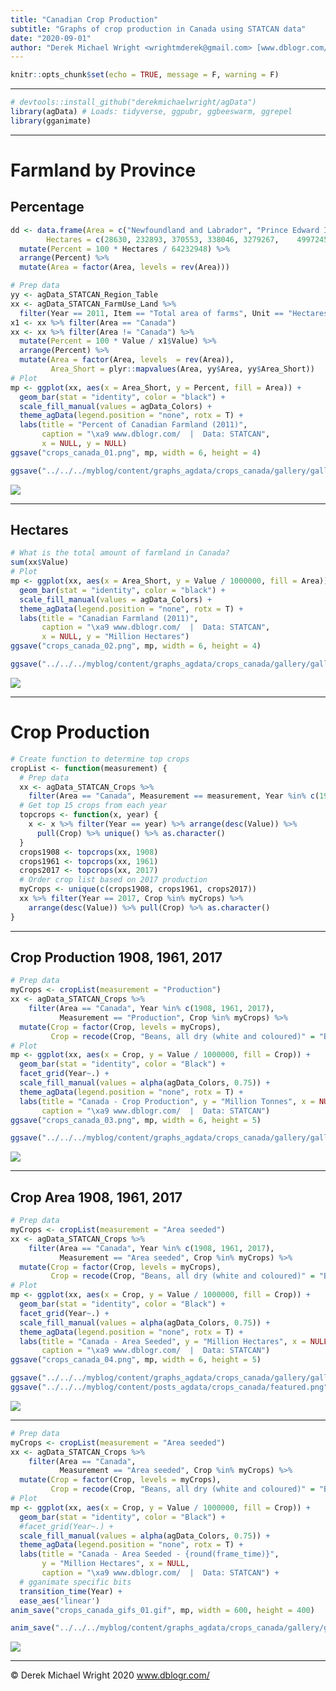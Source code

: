 ```yaml
---
title: "Canadian Crop Production"
subtitle: "Graphs of crop production in Canada using STATCAN data"
date: "2020-09-01"
author: "Derek Michael Wright <wrightmderek@gmail.com> [www.dblogr.com/](https://dblogr.netlify.com/) [-Image Gallery-](https://dblogr.netlify.app/graphs_agdata/crops_canada/)"
---
```


```r
knitr::opts_chunk$set(echo = TRUE, message = F, warning = F)
```

---

```r
# devtools::install_github("derekmichaelwright/agData")
library(agData) # Loads: tidyverse, ggpubr, ggbeeswarm, ggrepel
library(gganimate)
```

---

# Farmland by Province

## Percentage

```r
dd <- data.frame(Area = c("Newfoundland and Labrador", "Prince Edward Island", "Nova Scotia", "New Brunswick", "Quebec", "Ontario", "Manitoba", "Saskatchewan", "Alberta", "British Columbia"),
        Hectares = c(28630,	232893,	370553,	338046,	3279267,	4997245,	7137698,	24922881,	20335525,	2590210) ) %>%
  mutate(Percent = 100 * Hectares / 64232948) %>%
  arrange(Percent) %>%
  mutate(Area = factor(Area, levels = rev(Area)))
```

```r
# Prep data
yy <- agData_STATCAN_Region_Table
xx <- agData_STATCAN_FarmUse_Land %>% 
  filter(Year == 2011, Item == "Total area of farms", Unit == "Hectares")
x1 <- xx %>% filter(Area == "Canada")
xx <- xx %>% filter(Area != "Canada") %>% 
  mutate(Percent = 100 * Value / x1$Value) %>% 
  arrange(Percent) %>%
  mutate(Area = factor(Area, levels  = rev(Area)),
         Area_Short = plyr::mapvalues(Area, yy$Area, yy$Area_Short))
# Plot
mp <- ggplot(xx, aes(x = Area_Short, y = Percent, fill = Area)) +
  geom_bar(stat = "identity", color = "black") +
  scale_fill_manual(values = agData_Colors) +
  theme_agData(legend.position = "none", rotx = T) +
  labs(title = "Percent of Canadian Farmland (2011)",
       caption = "\xa9 www.dblogr.com/  |  Data: STATCAN",
       x = NULL, y = NULL)
ggsave("crops_canada_01.png", mp, width = 6, height = 4)
```

```r
ggsave("../../../myblog/content/graphs_agdata/crops_canada/gallery/gallery/crops_canada_01.png", mp, width = 6, height = 4)
```

![](crops_canada_01.png)

---

## Hectares

```r
# What is the total amount of farmland in Canada?
sum(xx$Value)
# Plot
mp <- ggplot(xx, aes(x = Area_Short, y = Value / 1000000, fill = Area)) +
  geom_bar(stat = "identity", color = "black") +
  scale_fill_manual(values = agData_Colors) +
  theme_agData(legend.position = "none", rotx = T) +
  labs(title = "Canadian Farmland (2011)",
       caption = "\xa9 www.dblogr.com/  |  Data: STATCAN",
       x = NULL, y = "Million Hectares")
ggsave("crops_canada_02.png", mp, width = 6, height = 4)
```

```r
ggsave("../../../myblog/content/graphs_agdata/crops_canada/gallery/gallery/crops_canada_02.png", mp, width = 6, height = 4)
```

![](crops_canada_02.png)

---

# Crop Production

```r
# Create function to determine top crops
cropList <- function(measurement) {
  # Prep data
  xx <- agData_STATCAN_Crops %>% 
    filter(Area == "Canada", Measurement == measurement, Year %in% c(1908, 1961, 2017)) 
  # Get top 15 crops from each year
  topcrops <- function(x, year) {
    x <- x %>% filter(Year == year) %>% arrange(desc(Value)) %>% 
      pull(Crop) %>% unique() %>% as.character()
  }
  crops1908 <- topcrops(xx, 1908)
  crops1961 <- topcrops(xx, 1961)
  crops2017 <- topcrops(xx, 2017)
  # Order crop list based on 2017 production
  myCrops <- unique(c(crops1908, crops1961, crops2017))
  xx %>% filter(Year == 2017, Crop %in% myCrops) %>%
    arrange(desc(Value)) %>% pull(Crop) %>% as.character()
}
```

---

## Crop Production 1908, 1961, 2017

```r
# Prep data
myCrops <- cropList(measurement = "Production")
xx <- agData_STATCAN_Crops %>% 
    filter(Area == "Canada", Year %in% c(1908, 1961, 2017),
           Measurement == "Production", Crop %in% myCrops) %>%
  mutate(Crop = factor(Crop, levels = myCrops),
         Crop = recode(Crop, "Beans, all dry (white and coloured)" = "Beans, all dry") )
# Plot
mp <- ggplot(xx, aes(x = Crop, y = Value / 1000000, fill = Crop)) + 
  geom_bar(stat = "identity", color = "Black") + 
  facet_grid(Year~.) + 
  scale_fill_manual(values = alpha(agData_Colors, 0.75)) +
  theme_agData(legend.position = "none", rotx = T) +
  labs(title = "Canada - Crop Production", y = "Million Tonnes", x = NULL,
       caption = "\xa9 www.dblogr.com/  |  Data: STATCAN")
ggsave("crops_canada_03.png", mp, width = 6, height = 5)
```

```r
ggsave("../../../myblog/content/graphs_agdata/crops_canada/gallery/gallery/crops_canada_03.png", mp, width = 6, height = 5)
```

![](crops_canada_03.png)

---

## Crop Area 1908, 1961, 2017

```r
# Prep data
myCrops <- cropList(measurement = "Area seeded")
xx <- agData_STATCAN_Crops %>% 
    filter(Area == "Canada", Year %in% c(1908, 1961, 2017),
           Measurement == "Area seeded", Crop %in% myCrops) %>%
  mutate(Crop = factor(Crop, levels = myCrops),
         Crop = recode(Crop, "Beans, all dry (white and coloured)" = "Beans, all dry") )
# Plot
mp <- ggplot(xx, aes(x = Crop, y = Value / 1000000, fill = Crop)) + 
  geom_bar(stat = "identity", color = "Black") + 
  facet_grid(Year~.) + 
  scale_fill_manual(values = alpha(agData_Colors, 0.75)) +
  theme_agData(legend.position = "none", rotx = T) + 
  labs(title = "Canada - Area Seeded", y = "Million Hectares", x = NULL,
       caption = "\xa9 www.dblogr.com/  |  Data: STATCAN")
ggsave("crops_canada_04.png", mp, width = 6, height = 5)
```

```r
ggsave("../../../myblog/content/graphs_agdata/crops_canada/gallery/gallery/crops_canada_04.png", mp, width = 6, height = 5)
ggsave("../../../myblog/content/posts_agdata/crops_canada/featured.png", mp, width = 6, height = 5)
```

![](crops_canada_04.png)

---

```r
# Prep data
myCrops <- cropList(measurement = "Area seeded")
xx <- agData_STATCAN_Crops %>% 
    filter(Area == "Canada", 
           Measurement == "Area seeded", Crop %in% myCrops) %>%
  mutate(Crop = factor(Crop, levels = myCrops),
         Crop = recode(Crop, "Beans, all dry (white and coloured)" = "Beans, all dry") )
# Plot
mp <- ggplot(xx, aes(x = Crop, y = Value / 1000000, fill = Crop)) + 
  geom_bar(stat = "identity", color = "Black") + 
  #facet_grid(Year~.) + 
  scale_fill_manual(values = alpha(agData_Colors, 0.75)) +
  theme_agData(legend.position = "none", rotx = T) + 
  labs(title = "Canada - Area Seeded - {round(frame_time)}", 
       y = "Million Hectares", x = NULL,
       caption = "\xa9 www.dblogr.com/  |  Data: STATCAN") +
  # gganimate specific bits
  transition_time(Year) +
  ease_aes('linear')
anim_save("crops_canada_gifs_01.gif", mp, width = 600, height = 400)
```

```r
anim_save("../../../myblog/content/graphs_agdata/crops_canada/gallery/gallery/crops_canada_gifs_01.gif", mp, width = 600, height = 500)
```

![](crops_canada_gifs_01.gif)

---

&copy; Derek Michael Wright 2020 [www.dblogr.com/](https://dblogr.netlify.com/)